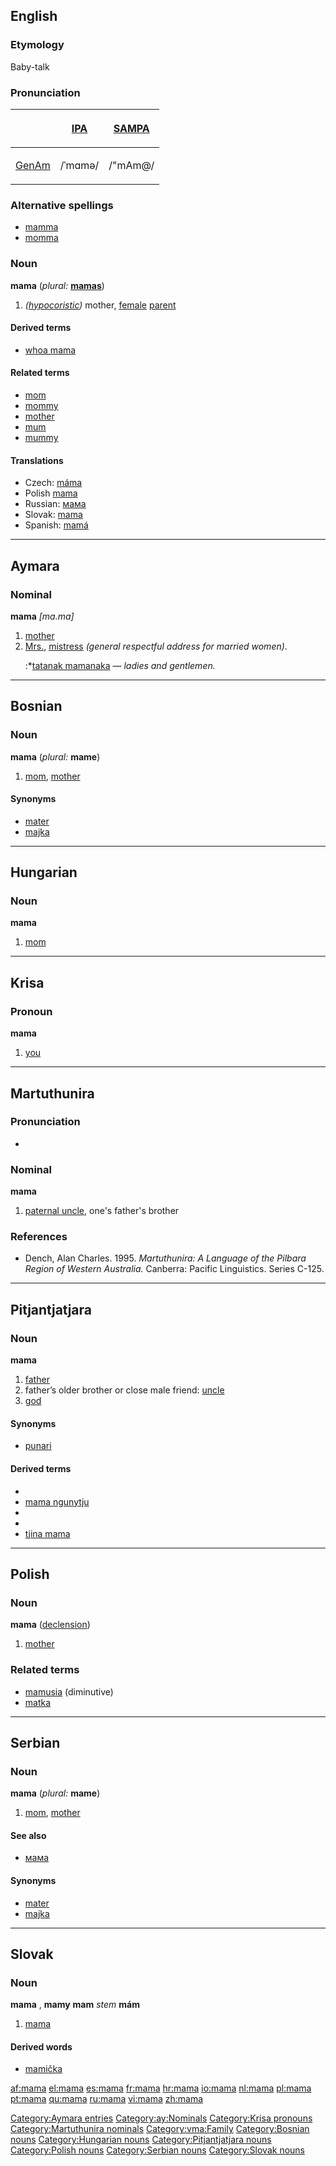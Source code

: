 {{see|Mama|mamá}}

==English==

===Etymology===
Baby-talk

===Pronunciation===
{| border=1 cellpadding=5
! !! [[w:IPA|IPA]] !! [[w:SAMPA|SAMPA]]
|-
! [[GenAm]]
| /ˈmɑmə/ || /"mAm@/
|}

===Alternative spellings===
*[[mamma]]
*[[momma]]

===Noun===
'''mama''' (''plural:'' '''[[mamas]]''')
# ''([[hypocoristic]])'' mother, [[female]] [[parent]]

====Derived terms====
*[[whoa mama]]

====Related terms====
*[[mom]]
*[[mommy]]
*[[mother]]
*[[mum]]
*[[mummy]]

====Translations====
*Czech: [[máma]] {{f}}
*Polish [[mama#Polish|mama]] {{f}}
*Russian: [[мама]] {{f}}
*Slovak: [[mama#Slovak|mama]] {{f}}
*Spanish: [[mamá]] {{f}}


----
==Aymara [[Category:Aymara entries]]==

===Nominal===
'''mama''' ''[ma.ma]''
# [[mother]]
# [[Mrs.]], [[mistress]] ''(general respectful address for married women)''.
#:*[[tatanak mamanaka]] &mdash; ''ladies and gentlemen.''
[[Category:ay:Nominals]]


----

==Bosnian==

===Noun===
'''mama''' {{f}} (''plural:'' '''mame''')
#[[mom]], [[mother]]

====Synonyms====
*[[mater]]
*[[majka]]


----
==Hungarian==

===Noun===
'''mama'''

# [[mom]]
----
==Krisa==
===Pronoun===
'''mama'''

# [[you]]
[[Category:Krisa pronouns]]
----
==Martuthunira==
===Pronunciation===
*{{IPA|/mama/}}
===Nominal===
'''mama'''

# [[paternal uncle]], one's father's brother
===References===
*Dench, Alan Charles. 1995. ''Martuthunira: A Language of the Pilbara Region of Western Australia.'' Canberra: Pacific Linguistics. Series C-125.
[[Category:Martuthunira nominals]]
[[Category:vma:Family]]
----
==Pitjantjatjara==

===Noun===
'''mama'''

# [[father]]
# father’s older brother or close male friend: [[uncle]]
# [[god]]

====Synonyms====
*[[punari]]

====Derived terms====
*{{Unicode|[[mama maḻatja]]}}
*[[mama ngunytju]]
*{{Unicode|[[mama puḻka]]}}
*{{Unicode|[[maṟa mama]]}}
*[[tjina mama]]


----
==Polish==

===Noun===
'''mama''' {{f}} ([[Wiktionary Appendix:Polish hard feminine noun declension|declension]])
#[[mother]]

===Related terms===
* [[mamusia]] (diminutive)
* [[matka]]


----
==Serbian==

===Noun===
'''mama''' {{f}} (''plural:'' '''mame''')
#[[mom]], [[mother]]

====See also====
*[[мама]]

====Synonyms====
*[[mater]]
*[[majka]]


----
==Slovak==

===Noun===
'''mama''' {{f}}, '''mamy''' {{p}}
'''mam''' ''stem''
'''mám''' ''{{genpl}}''
{{decpat}} {{zena}}

# [[mama#English|mama]]

====Derived words====
*[[mamička]] {{f}}

[[Category:Bosnian nouns]]
[[Category:Hungarian nouns]]
[[Category:Pitjantjatjara nouns]]
[[Category:Polish nouns]]
[[Category:Serbian nouns]]
[[Category:Slovak nouns]]

[[af:mama]]
[[el:mama]]
[[es:mama]]
[[fr:mama]]
[[hr:mama]]
[[io:mama]]
[[nl:mama]]
[[pl:mama]]
[[pt:mama]]
[[qu:mama]]
[[ru:mama]]
[[vi:mama]]
[[zh:mama]]